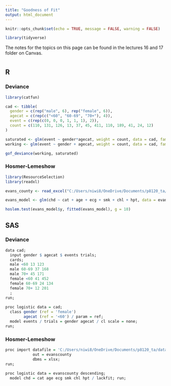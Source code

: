 ```yaml
---
title: "Goodness of Fit"
output: html_document
---
```


```r
knitr::opts_chunk$set(echo = TRUE, message = FALSE, warning = FALSE)

library(tidyverse)
```

The notes for the topics on this page can be found in the lectures 16 and 17 folder on Canvas. 

# {.tabset .tabset-fade}

## R

### Deviance

```r
library(catfun)

cad <- tibble(
  gender = c(rep("male", 6), rep("female", 6)), 
  agecat = c(rep(c("<60", "60-69", "70+"), 4)), 
  event = c(rep(c(0, 0, 0, 1, 1, 1), 2)), 
  count = c(110, 131, 126, 13, 37, 45, 411, 110, 189, 41, 24, 12)
)

saturated <- glm(event ~ gender*agecat, weight = count, data = cad, family = "binomial")
working <- glm(event ~ gender + agecat, weight = count, data = cad, family = "binomial")

gof_deviance(working, saturated)
```

### Hosmer-Lemeshow

```r
library(ResourceSelection)
library(readxl)

evans_county <- read_excel("C:/Users/niwi8/OneDrive/Documents/p8120_ta/data/evanscounty.xlsx")

evans_model <- glm(chd ~ cat + age + ecg + smk + chl + hpt, data = evans_county, family = "binomial")

hoslem.test(evans_model$y, fitted(evans_model), g = 10)
```

## SAS

### Deviance

```r
data cad; 
  input gender $ agecat $ events trials; 
  cards; 
  male <60 13 123
  male 60-69 37 168
  male 70+ 45 171
  female <60 41 452
  female 60-69 24 134
  female 70+ 12 201
  ; 
run; 
            
proc logistic data = cad; 
  class gender (ref = 'female')
        agecat (ref = '<60') / param = ref; 
  model events / trials = gender agecat / cl scale = none; 
run; 
```

### Hosmer-Lemeshow

```r
proc import datafile = 'C:/Users/niwi8/OneDrive/Documents/p8120_ta/data/evanscounty.xlsx'
            out = evanscounty
            dbms = xlsx; 
run; 
            
proc logistic data = evanscounty descending; 
  model chd = cat age ecg smk chl hpt / lackfit; run; 
```

